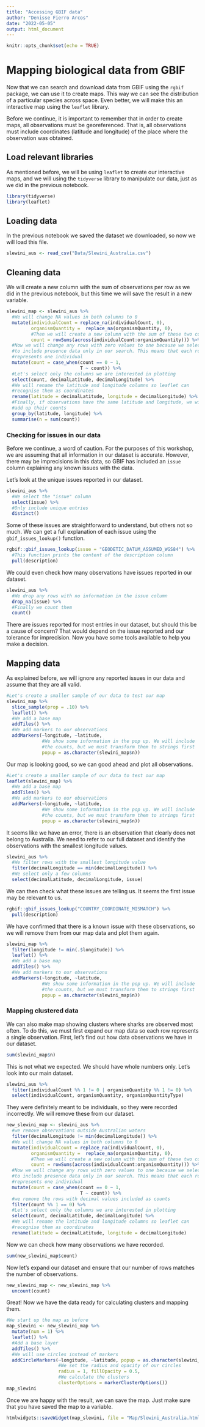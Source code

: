 ```yaml
---
title: "Accessing GBIF data"
author: "Denisse Fierro Arcos"
date: "2022-05-05"
output: html_document
---
```


```r
knitr::opts_chunk$set(echo = TRUE)
```

# Mapping biological data from GBIF

Now that we can search and download data from GBIF using the `rgbif` package, we can use it to create maps. This way we can see the distribution of a particular species across space. Even better, we will make this an interactive map using the `leaflet` library.

Before we continue, it is important to remember that in order to create maps, all observations must be georeferenced. That is, all observations must include coordinates (latitude and longitude) of the place where the observation was obtained.


## Load relevant libraries

As mentioned before, we will be using `leaflet` to create our interactive maps, and we will using the `tidyverse` library to manipulate our data, just as we did in the previous notebook.

```r
library(tidyverse)
library(leaflet)
```

## Loading data

In the previous notebook we saved the dataset we downloaded, so now we will load this file.

```r
slewini_aus <- read_csv("Data/Slewini_Australia.csv")
```

## Cleaning data
We will create a new column with the sum of observations per row as we did in the previous notebook, but this time we will save the result in a new variable.

```r
slewini_map <- slewini_aus %>% 
  #We will change NA values in both columns to 0
  mutate(individualCount = replace_na(individualCount, 0),
         organismQuantity =  replace_na(organismQuantity, 0),
         #Then we will create a new column with the sum of these two columns
         count = rowSums(across(individualCount:organismQuantity))) %>% 
  #Now we will change any rows with zero values to one because we selected
  #to include presence data only in our search. This means that each row
  #represents one individual
  mutate(count = case_when(count == 0 ~ 1,
                           T ~ count)) %>% 
  #Let's select only the columns we are interested in plotting
  select(count, decimalLatitude, decimalLongitude) %>% 
  #We will rename the latitude and longitude columns so leaflet can
  #recognise them as coordinates
  rename(latitude = decimalLatitude, longitude = decimalLongitude) %>% 
  #Finally, if observations have the same latitude and longitude, we will
  #add up their counts
  group_by(latitude, longitude) %>% 
  summarise(n = sum(count))
```


### Checking for issues in our data

Before we continue, a word of caution. For the purposes of this workshop, we are assuming that all information in our dataset is accurate. However, there may be imprecisions in this data, so GBIF has included an `issue` column explaining any known issues with the data. 

Let's look at the unique issues reported in our dataset.

```r
slewini_aus %>% 
  #We select the "issue" column
  select(issue) %>% 
  #Only include unique entries
  distinct()
```

Some of these issues are straightforward to understand, but others not so much. We can get a full explanation of each issue using the `gbif_issues_lookup()` function.

```r
rgbif::gbif_issues_lookup(issue = "GEODETIC_DATUM_ASSUMED_WGS84") %>% 
  #This function prints the content of the description column
  pull(description)
```

We could even check how many observations have issues reported in our dataset.

```r
slewini_aus %>% 
  #We drop any rows with no information in the issue column
  drop_na(issue) %>% 
  #Finally we count them
  count()
```

There are issues reported for most entries in our dataset, but should this be a cause of concern? That would depend on the issue reported and our tolerance for imprecision. Now you have some tools available to help you make a decision.


## Mapping data

As explained before, we will ignore any reported issues in our data and assume that they are all valid. 

```r
#Let's create a smaller sample of our data to test our map
slewini_map %>% 
  slice_sample(prop = .10) %>% 
  leaflet() %>% 
  #We add a base map
  addTiles() %>% 
  #We add markers to our observations
  addMarkers(~longitude, ~latitude, 
             #We show some information in the pop up. We will include
             #the counts, but we must transform them to strings first
             popup = as.character(slewini_map$n))
```

Our map is looking good, so we can good ahead and plot all observations.

```r
#Let's create a smaller sample of our data to test our map
leaflet(slewini_map) %>% 
  #We add a base map
  addTiles() %>% 
  #We add markers to our observations
  addMarkers(~longitude, ~latitude, 
             #We show some information in the pop up. We will include
             #the counts, but we must transform them to strings first
             popup = as.character(slewini_map$n))
```

It seems like we have an error, there is an observation that clearly does not belong to Australia. We need to refer to our full dataset and identify the observations with the smallest longitude values.

```r
slewini_aus %>% 
  #We filter rows with the smallest longitude value
  filter(decimalLongitude == min(decimalLongitude)) %>% 
  #We select only a few columns
  select(decimalLatitude, decimalLongitude, issue)
```

We can then check what these issues are telling us. It seems the first issue may be relevant to us.

```r
rgbif::gbif_issues_lookup("COUNTRY_COORDINATE_MISMATCH") %>% 
  pull(description)
```

We have confirmed that there is a known issue with these observations, so we will remove them from our map data and plot them again.

```r
slewini_map %>% 
  filter(longitude != min(.$longitude)) %>% 
  leaflet() %>% 
  #We add a base map
  addTiles() %>% 
  #We add markers to our observations
  addMarkers(~longitude, ~latitude, 
             #We show some information in the pop up. We will include
             #the counts, but we must transform them to strings first
             popup = as.character(slewini_map$n))
```


### Mapping clustered data

We can also make map showing clusters where sharks are observed most often. To do this, we must first expand our map data so each row represents a single observation. First, let's find out how data observations we have in our dataset.

```r
sum(slewini_map$n)
```

This is not what we expected. We should have whole numbers only. Let's look into our main dataset.

```r
slewini_aus %>% 
  filter(individualCount %% 1 != 0 | organismQuantity %% 1 != 0) %>% 
  select(individualCount, organismQuantity, organismQuantityType)
```

They were definitely meant to be individuals, so they were recorded incorrectly. We will remove these from our dataset.

```r
new_slewini_map <- slewini_aus %>% 
  #we remove observations outside Australian waters
  filter(decimalLongitude != min(decimalLongitude)) %>% 
  #We will change NA values in both columns to 0
  mutate(individualCount = replace_na(individualCount, 0),
         organismQuantity =  replace_na(organismQuantity, 0),
         #Then we will create a new column with the sum of these two columns
         count = rowSums(across(individualCount:organismQuantity))) %>% 
  #Now we will change any rows with zero values to one because we selected
  #to include presence data only in our search. This means that each row
  #represents one individual
  mutate(count = case_when(count == 0 ~ 1,
                           T ~ count)) %>% 
  #we remove the rows with decimal values included as counts
  filter(count %% 1 == 0) %>% 
  #Let's select only the columns we are interested in plotting
  select(count, decimalLatitude, decimalLongitude) %>% 
  #We will rename the latitude and longitude columns so leaflet can
  #recognise them as coordinates
  rename(latitude = decimalLatitude, longitude = decimalLongitude)
```

Now we can check how many observations we have recorded.

```r
sum(new_slewini_map$count)
```

Now let's expand our dataset and ensure that our number of rows matches the number of observations.

```r
new_slewini_map <- new_slewini_map %>% 
  uncount(count)
```

Great! Now we have the data ready for calculating clusters and mapping them.

```r
#We start up the map as before
map_slewini <- new_slewini_map %>% 
  mutate(num = 1) %>% 
  leaflet() %>% 
  #Add a base layer
  addTiles() %>% 
  #We will use circles instead of markers
  addCircleMarkers(~longitude, ~latitude, popup = as.character(slewini_map$n), 
                   #We set the radius and opacity of our circles
                   radius = 1, fillOpacity = 0.5, 
                   #We calculate the clusters
                   clusterOptions = markerClusterOptions())
map_slewini
```

Once we are happy with the result, we can save the map. Just make sure that you have saved the map to a variable.

```r
htmlwidgets::saveWidget(map_slewini, file = "Map/Slewini_Australia.html")
```




